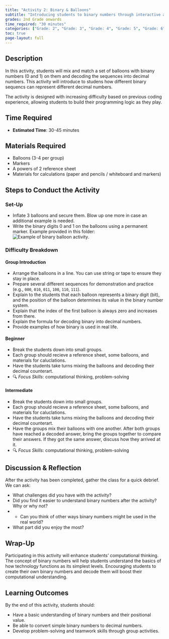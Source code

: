 ```yaml
---
title: "Activity 2: Binary & Balloons"
subtitle: "Introducing students to binary numbers through interactive and fun activities."
grades: 2nd Grade onwards
time_required: "30 minutes"
categories: ["Grade: 2", "Grade: 3", "Grade: 4", "Grade: 5", "Grade: 6", "Time: 30 Minutes"]
toc: true
page-layout: full
---
```


## Description

In this activity, students will mix and match a set of balloons with binany numbers (0 and 1) on them and decoding the sequences into decimal numbers. This activity will introduce to studens how different binary sequencs can represent different decimal numbers. 

The activity is designed with increasing difficulty based on previous coding experience, allowing students to build their programming logic as they play.

## Time Required

- **Estimated Time**: 30-45 minutes

## Materials Required

- Balloons (3-4 per group)
- Markers
- A powers of 2 reference sheet
- Materials for calculations (paper and pencils / whiteboard and markers)

## Steps to Conduct the Activity

### Set-Up
- Inflate 3 balloons and secure them. Blow up one more in case an additional example is needed.
- Write the binary digits 0 and 1 on the balloons using a permanent marker. Example provided in this folder: ![Example of binary balloon activity](../images/02activity.png).

### Difficulty Breakdown

#### Group Introduction
- Arrange the balloons in a line. You can use string or tape to ensure they stay in place.
- Prepare several different sequences for demonstration and practice (e.g., `000`, `010`, `011`, `100`, `110`, `111`).
- Explain to the students that each balloon represents a binary digit (bit), and the position of the balloon determines its value in the binary number system.
- Explain that the index of the first balloon is always zero and increases from there.
- Explain the formula for decoding binary into decimal numbers.
- Provide examples of how binary is used in real life.

#### Beginner
- Break the students down into small groups.
- Each group should recieve a reference sheet, some balloons, and materials for caluclations.
- Have the students take turns mixing the balloons and decoding their decimal counterart.
- 🔍 *Focus Skills*: computational thinking, problem-solving

#### Intermediate
- Break the students down into small groups.
- Each group should recieve a reference sheet, some balloons, and materials for caluclations.
- Have the students take turns mixing the balloons and decoding their decimal counterart. 
- Have the groups mix their balloons with one another. After both groups have reached a decoded answer, bring the groups together to compare their answers. If they got the same answer, discuss how they arrived at it.
- 🔍 *Focus Skills*: computational thinking, problem-solving

## Discussion & Reflection

After the activity has been completed, gather the class for a quick debrief. We can ask:

- What challenges did you have with the activity?
- Did you find it easier to understand binary numbers after the activity? Why or why not?
- - Can you think of other ways binary numbers might be used in the real world?
- What part did you enjoy the most?

## Wrap-Up

Participating in this activity will enhance students' computational thinking. The concept of binary numbers will help students understand the basics of how technology functions as its simplest levels. Encouraging students to create their own binary numbers and decode them will boost their computational understanding.

## Learning Outcomes

By the end of this activity, students should:

- Have a basic understanding of binary numbers and their positional value.
- Be able to convert simple binary numbers to decimal numbers.
- Develop problem-solving and teamwork skills through group activities.
